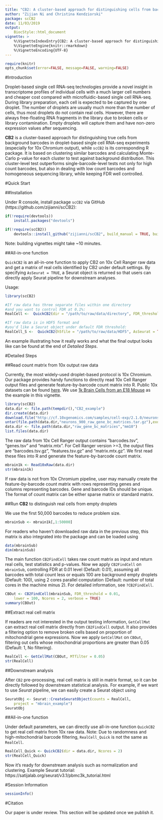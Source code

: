 ```yaml
---
title: "CB2: A cluster-based approach for distinguishing cells from background barcodes in 10x Genomics data"
author: "Zijian Ni and Christina Kendziorski"
package: scCB2
date: 11/03/2019
output: 
    BiocStyle::html_document
vignette: >
    %\VignetteIndexEntry{CB2: A cluster-based approach for distinguishing cells from background barcodes in 10x Genomics data}
    %\VignetteEngine{knitr::rmarkdown}
    %\VignetteEncoding{UTF-8}  
---
```



```r
require(knitr)
opts_chunk$set(error=FALSE, message=FALSE, warning=FALSE)
```


#Introduction

Droplet-based single cell RNA-seq technologies provide a novel insight in transcriptome profiles of individual cells with a much larger cell numbers and cheaper cost compared with microfluidic-based single cell RNA-seq. During library preparation, each cell is expected to be captured by one droplet. The number of droplets are usually much more than the number of cells, thus most droplets do not contain real cells. However, there are always free-floating RNA fragments in the library due to broken cells or library contamination. Empty droplets will capture them and have non-zero expression values after sequencing.


**CB2** is a cluster-based approach for distinguishing true cells from background barcodes in droplet-based single cell RNA-seq experiments (especially for 10x Chromium output), while `scCB2` is its corresponding R package. It is based on clustering similar barcodes and calculating Monte-Carlo p-value for each cluster to test against background distribution. This cluster-level test outperforms single-barcode-level tests not only for high count barcodes, but also in dealing with low count barcodes and homogeneous sequencing library, while keeping FDR well controlled.

#Quick Start

##Installation

Under R console, install package `scCB2` via GitHub (https://github.com/zijianni/scCB2):

```r
if(!require(devtools))
    install.packages("devtools")

if(!require(scCB2))
    devtools::install_github("zijianni/scCB2", build_manual = TRUE, build_vignettes = TRUE)

```

Note: building vignettes might take ~10 minutes.

##All-in-one function

`QuickCB2` is an all-in-one function to apply CB2 on 10x Cell Ranger raw data and get a matrix of real cells identified by CB2 under default settings. By specifying `AsSeurat = TRUE`, a Seurat object is returned so that users can directly apply Seurat pipeline for downstream analyses.

Usage: 
```r
library(scCB2)

#If raw data has three separate files within one directory
#and you want to control FDR at 0.1%:
RealCell <-  QuickCB2(dir = "/path/to/raw/data/directory", FDR_threshold = 0.001, AsSeurat = FALSE)

#If raw data is in HDF5 format and 
#you'd like a Seurat object under default FDR threshold:
RealCell_S <-  QuickCB2(h5file = "/path/to/raw/data/HDF5", AsSeurat = TRUE)
```

An example illustrating how it really works and what the final output looks like can be found at the end of *Detailed Steps*.

#Detailed Steps

##Read count matrix from 10x output raw data

Currently, the most widely-used droplet-based protocol is 10x Chromium. Our package provides handy functions to directly read 10x Cell Ranger output files and generate feature-by-barcode count matrix into R. Public 10x datasets can be found [here](https://www.10xgenomics.com/resources/datasets). We use [1k Brain Cells from an E18 Mouse](http://cf.10xgenomics.com/samples/cell-exp/2.1.0/neurons_900/neurons_900_raw_gene_bc_matrices.tar.gz) as the example in this vignette. 

```r
library(scCB2)
data.dir <- file.path(tempdir(),"CB2_example")
dir.create(data.dir)
download.file("http://cf.10xgenomics.com/samples/cell-exp/2.1.0/neurons_900/neurons_900_raw_gene_bc_matrices.tar.gz", destfile = file.path(data.dir,"neurons_900_raw_gene_bc_matrices.tar.gz"))
untar(file.path(data.dir,"neurons_900_raw_gene_bc_matrices.tar.gz"),exdir = data.dir)
data.dir <- file.path(data.dir,"raw_gene_bc_matrices","mm10")
list.files(data.dir)
```

The raw data from 10x Cell Ranger output contains "barcodes.tsv", "genes.tsv" and "matrix.mtx". For Cell Ranger version >=3, the output files are "barcodes.tsv.gz", "features.tsv.gz" and "matrix.mtx.gz". We first read these files into R and generate the feature-by-barcode count matrix.

```r
mbrain1k <- Read10xRaw(data.dir)
str(mbrain1k)
```

If raw data is not from 10x Chromium pipeline, user may manually create the feature-by-barcode count matrix with rows representing genes and columns representing barcodes. Gene and barcode IDs should be unique. The format of count matrix can be either sparse matrix or standard matrix.

##Run **CB2** to distinguish real cells from empty droplets

We use the first 50,000 barcodes to reduce problem size. 

```r
mbrainSub <- mbrain1k[,1:50000]
```

For readers who haven't downloaded raw data in the previous step, this matrix is also integrated into the package and can be loaded using

```r
data(mbrainSub)
dim(mbrainSub)
```

The main function `CB2FindCell` takes raw count matrix as input and return real cells, test statistics and p-values. Now we apply `CB2FindCell` on `mbrainSub`, controlling FDR at 0.01 level (Default: 0.01), assuming all barcodes with total count less or equals 100 are background empty droplets (Default: 100), using 2 cores parallel computation (Default: number of total cores in the machine minus 2). For detailed information, see `?CB2FindCell`.

```r
CBOut <- CB2FindCell(mbrainSub, FDR_threshold = 0.01, 
    lower = 100, Ncores = 2, verbose = TRUE)
summary(CBOut)
```

##Extract real cell matrix

If readers are not interested in the output testing information, `GetCellMat` can extract real cell matrix directly from `CB2FindCell` output. It also provides a filtering option to remove broken cells based on proportion of mitochondrial gene expressions. Now we apply `GetCellMat` on `CBOut`, filtering out cells whose mitochondrial proportions are greater than 0.05 (Default: 1, No filtering).

```r
RealCell <- GetCellMat(CBOut, MTfilter = 0.05)
str(RealCell)
```

##Downstream analysis

After `CB2` pre-processing, real cell matrix is still in matrix format, so it can be directly followed by downstream statistical analysis. For example, if we want to use *Seurat* pipeline, we can easily create a Seurat object using

```r
SeuratObj <- Seurat::CreateSeuratObject(counts = RealCell, 
    project = "mbrain_example")
SeuratObj
```

##All-in-one function

Under default parameters, we can directly use all-in-one function `QuickCB2` to get real cell matrix from 10x raw data. Note: Due to randomness and high-mitochondrial barcode filtering, `RealCell_Quick` is not the same as `RealCell`.

```r
RealCell_Quick <- QuickCB2(dir = data.dir, Ncores = 2)
str(RealCell_Quick)
```

Now it's ready for downstream analysis such as normalization and clustering. Example Seurat tutorial: https://satijalab.org/seurat/v3.1/pbmc3k_tutorial.html

#Session Information
```r
sessionInfo()
```

#Citation

Our paper is under review. This section will be updated once we publish it.